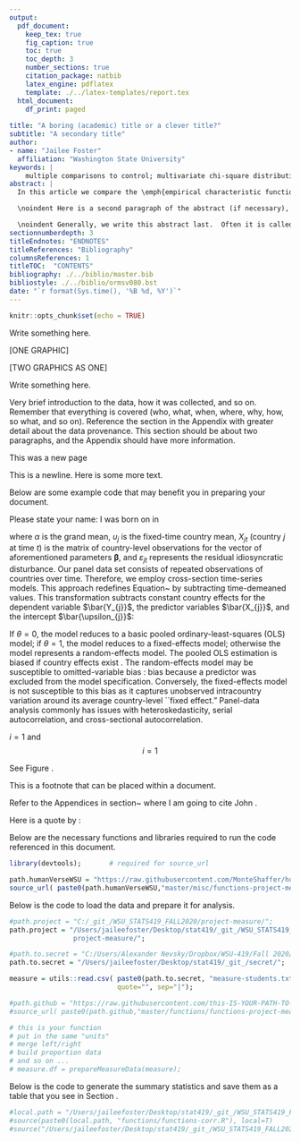 ```yaml
---
output:
  pdf_document:
    keep_tex: true
    fig_caption: true
    toc: true
    toc_depth: 3 
    number_sections: true
    citation_package: natbib
    latex_engine: pdflatex
    template: ./../latex-templates/report.tex
  html_document:
    df_print: paged
    
title: "A boring (academic) title or a clever title?"
subtitle: "A secondary title"
author: 
- name: "Jailee Foster"
  affiliation: "Washington State University"
keywords: |
    multiple comparisons to control; multivariate chi-square distribution; nonlinear growth curves; Richard's curve; simulated critical points
abstract: |
  In this article we compare the \emph{empirical characteristic function} \citep{Tukey:1977, Becker:1988} to a \emph{moment-generating-functional form} to compute the proportion of hypotheses $m$ that are rejected under the null hypothesis. \vspace{0.25in}

  \noindent Here is a second paragraph of the abstract (if necessary), and with the pipe notation it doesn't break. Notice it still needs to be indented. \vspace{0.25in}

  \noindent Generally, we write this abstract last.  Often it is called the executive summary. It should succinctly summarize the entire document.  You can include references such as this one to the Appendices section \ref{sec:appendix} if necessary.
sectionnumberdepth: 3
titleEndnotes: "ENDNOTES"
titleReferences: "Bibliography"
columnsReferences: 1
titleTOC:  "CONTENTS"
bibliography: ./../biblio/master.bib
bibliostyle: ./../biblio/ormsv080.bst
date: "`r format(Sys.time(), '%B %d, %Y')`"
---
```


```r
knitr::opts_chunk$set(echo = TRUE)
```

\section{Introduction}
\label{sec:intro}

Write something here.

[ONE GRAPHIC]



[TWO GRAPHICS AS ONE]


Write something here.


\section{Research Question:  What is my primary question}
\label{sec:rq}


\subsection{What is my secondary question}
\label{sec:rq2}


\subsection{What is my other secondary question}
\label{sec:rq3}



\section{Data Description}
\label{sec:data}

Very brief introduction to the data, how it was collected, and so on.  Remember that everything is covered (who, what, when, where, why, how, so what, and so on).  Reference the section in the Appendix with greater detail about the data provenance.  This section should be about two paragraphs, and the Appendix should have more information.

\subsection{Summary of Sample}
\label{sec:data-sample}


\subsection{Summary Statistics of Data}
\label{sec:data-summary}


\section{Key Findings}
\label{sec:findings}


\section{Conclusion}
\label{sec:conclusion}



























\newpage
This was a new page

This is a newline. \newline  Here is some more text.



Below are some example code that may benefit you in preparing your document. \newline


\vspace{0.25in}
\noindent Please state your name: \hrulefill \newline
I was born on \hrulefill in \hrulefill
\vspace{0.25in}




\begin{equation}
\label{eq:my-model}
	Y_{jt} = \alpha + \bm{\beta}X_{jt} + \upsilon_{j}  + \varepsilon_{jt} ,
\end{equation}

\noindent where $\alpha$ is the grand mean, $\upsilon_{j}$ is the fixed-time country mean, $X_{jt}$ (country $j$ at time $t$) is the matrix of country-level observations for the vector of aforementioned parameters $\bm{\beta}$, and $\varepsilon_{jt}$ represents the residual idiosyncratic disturbance.  Our panel data set consists of repeated observations of countries over time.  Therefore, we employ cross-section time-series models.  This approach redefines Equation~\ref{eq:my-model} by subtracting time-demeaned values.  This \emph{within} transformation subtracts constant country effects for the dependent variable $\bar{Y_{j}}$, the predictor variables $\bar{X_{j}}$, and the intercept $\bar{\upsilon_{j}}$:

\begin{equation}
\label{eq:my-random}
	(Y_{jt} - \theta \bar{Y_{j}}) = (1-\theta)\alpha + \bm{\beta}(X_{jt} - \bar{X_{j}}) +  (\upsilon_{jt} - \theta \bar{\upsilon_{j}})  ,
\end{equation}

\noindent If $\theta = 0$, the model reduces to a basic pooled ordinary-least-squares (OLS) model; if $\theta = 1$, the model reduces to a fixed-effects model; otherwise the model represents a random-effects model.  The pooled OLS estimation is biased if country effects exist  \citep{Hsiao:2003}.  The random-effects model may be susceptible to omitted-variable bias \citep{Wooldridge:2006}:  bias because a predictor was excluded from the model specification.   Conversely, the fixed-effects model is not susceptible to this bias as it captures unobserved intracountry variation around its average country-level ``fixed effect."  Panel-data analysis commonly has issues with heteroskedasticity, serial autocorrelation, and cross-sectional autocorrelation.   





\vspace{0.5in}

$i=1$ and $$i = 1$$

\vspace{0.5in}




\begin{tabular}{ c c c c c}
  1 & 2 & 3 & 4 & 5 \\
  \hline
  6 & 7 & 8 & 9 & 10
\end{tabular}

\vspace{0.5in}




\begin{figure}[!ht]
%% figures have hrule, tables have hline
	\hrule
	\caption{ \textbf{Conceptual Model} }
	\begin{center}
	    \scalebox{1.00}{	\includegraphics[trim = 0 0 0 0,clip,width=\textwidth]{figures/conceptual-model-v4.pdf} }
	\end{center}
	\label{fig:conceptual-model}
	\hrule
\end{figure}


See Figure \ref{fig:conceptual-model}.

\newpage

This is a footnote\footnote{This is a footnote that can be really long.  \newline You can have multiple paragraphs in the footnote.  You can have \underline{underline} or \textbf{bold} or \emph{italics}.  You can even have a math equation inline. \newline In this section, we review the regression results to summarize our findings.  First, we examine each model for significance, and conclude the hypothesized models fit well with the data.  Second, we conclude that the fixed country effects represent consistent and unbiased parameter estimates.  Third, with the use of the \citet{Driscoll:1998} robust standard errors, we adjust any variance bias to ascertain the significance of these consistent estimates.  Therefore, we are able to make inferences about the hypotheses using our model estimates.  For ease of interpretation across these 12 models, we introduce $\betaSH{{ \ \ }M1}{Total}{1}$ as notation to refer to parameter estimate $\hat{\beta}_{1}$ (HDI) for the Total Sample and (M1) Model 1:  Main Effects.  We proceed by reporting findings for the total sample. \newline The footnotes are automatically converted to "endnotes" and will be included at the end of the document.  It will finish when you have that outer brace like this.} that can be placed within a document.

\vspace{1.5in}


Refer to the Appendices in section~\ref{sec:appendix} where I am going to cite John \citep[pp. 2-3]{Tukey:1962}. 


Here is a quote by \citet[pp. 2-3]{Tukey:1962}:

\begin{quote}
For a long time I have thought I was a statistician, interested in inferences from the particular to the general.  But as I have watched mathematical statistics evolve, I have had to cause to wonder and to doubt. [...] All in all, I have come to feel that my central interest is in \emph{data analysis}, which I take to include among other things: procedures for analyzing data, techniques for interpreting the results of such procedures, ways of planning the gathering of data to make its analysis easier, more precise or more accurate, and all the machinery and results of (mathematical) statistics which apply to analyzing the data.

Large parts of data analysis are inferential in the sample-to-population sense, but these are only parts, not the whole.  Large parts of data analysis are incisive, laying bare indications which we could not perceive by simple and direct examination of the raw data, but these too are only parts, not the whole.  Some parts of data analysis, as the term is her stretch beyond its philology, are allocation, in the sense that they guide us in the distribution of effort and other valuable considerations in observation, experimentation, or analysis.  Data analysis is a larger and more varied field than inference, or incisive procedures, or allocation.

Statistics has contributed much to data analysis.  In the future it can, and in my view should, contribute more.  For such contributions to exist, and be valuable, it is not necessary that they be direct.  They need not provide new techniques, or better tables for old techniques, in order to influence the practice of data analysis.
\end{quote}








\newpage

\input{tables/measure-table-final}

























\newpage
\section{APPENDICES}
\label{sec:appendix}


\subsection{Data Provenance}
\label{sec:appendix-data-provenance}

\newpage
\subsubsection{Data Collection Handout}
\label{sec:appendix-data-handout}

\begin{figure}[!ht]
	\hrule
	\caption{ \textbf{Handout Page 1} }
	\begin{center}
	    \scalebox{1.00}{	\includegraphics[trim = 0 0 0 0,clip,width=0.85\textwidth]{pdfs/handout1.pdf} }
	\end{center}
	\label{fig:handout-1}
	\hrule
\end{figure}


\newpage

\begin{figure}[!ht]
	\hrule
	\caption{ \textbf{Handout Page 2} }
	\begin{center}
	    \scalebox{1.00}{	\includegraphics[trim = 0 0 0 0,clip,width=0.85\textwidth]{pdfs/handout2.pdf} }
	\end{center}
	\label{fig:handout-2}
	\hrule
\end{figure}

\newpage


\begin{figure}[!ht]
    \begin{subfigure}[h]{0.5\textwidth}
    \centering
    %  trim={<left> <lower> <right> <upper>}
    % https://shantoroy.com/latex/add-subfig-in-latex/
            \includegraphics[trim = 0 0 11.25cm 0,clip,scale=1]{figures/Vitruvian.pdf}
        \caption{ \citet{Thomas:2020} discuss this. }
        \label{fig:sub-first}
    \end{subfigure}
    \begin{subfigure}[h]{0.5\textwidth}
    \centering
        \includegraphics[trim = 11.25cm 0 0 0,clip,scale=1]{figures/Vitruvian.pdf}
            \caption{Schnitt realer Sensor \citep{Thomas:2020}}
        \label{fig:sub-second}
    \end{subfigure}
    \vspace{2.5mm}
    \hrule
    \vspace{2.5mm}
        \caption{\textbf{ Der Sensor in Theorie und Verwirklichung... caption at bottom instead? }  I can write a really long caption if I want. \newline This is using "crop" to include one image and trim it to appear as two.  Likely you will have two separate images if you use this option, so you would set the trim parameters all equal to 0.  \newline   This figure has subfigures which each also have a possible caption.   }
        \label{fig:combined}
    \vspace{-2.5mm}
    \hrule
\end{figure}


\newpage

\subsection{Preparing the Report Workspace as a subsection}
\label{sec:appendix-setup}

\subsubsection{Preparing the Report Workspace as a subsubsection}
\label{sec:appendix-setup2}

\paragraph{Preparing the Report Workspace as a paragraph}
\label{sec:appendix-setup3}

\subparagraph{Preparing the Report Workspace as a subparagrah}
\label{sec:appendix-setup4}

Below are the necessary functions and libraries required to run the code referenced in this document.

```r
library(devtools);       # required for source_url

path.humanVerseWSU = "https://raw.githubusercontent.com/MonteShaffer/humanVerseWSU/"
source_url( paste0(path.humanVerseWSU,"master/misc/functions-project-measure.R") );

```

Below is the code to load the data and prepare it for analysis.

```r

#path.project = "C:/_git_/WSU_STATS419_FALL2020/project-measure/";
path.project = "/Users/jaileefoster/Desktop/stat419/_git_/WSU_STATS419_FALL2020/
                project-measure/";

#path.to.secret = "C:/Users/Alexander Nevsky/Dropbox/WSU-419/Fall 2020/__student_access__/_SECRET_/";
path.to.secret = "/Users/jaileefoster/Desktop/stat419/_git_/secret/";

measure = utils::read.csv( paste0(path.to.secret, "measure-students.txt"), header=TRUE, 
                           quote="", sep="|");

#path.github = "https://raw.githubusercontent.com/this-IS-YOUR-PATH-TO-GITHUB/";
#source_url( paste0(path.github,"master/functions/functions-project-measure.R") );

# this is your function
# put in the same "units"
# merge left/right
# build proportion data
# and so on ... 
# measure.df = prepareMeasureData(measure);

```


Below is the code to generate the summary statistics and save them as a table that you see in Section \ref{}.

```r

#local.path = "/Users/jaileefoster/Desktop/stat419/_git_/WSU_STATS419_FALL2020/";
#source(paste0(local.path, "functions/functions-corr.R"), local=T)
#source("/Users/jaileefoster/Desktop/stat419/_git_/WSU_STATS419_FALL2020/functions/")

```






